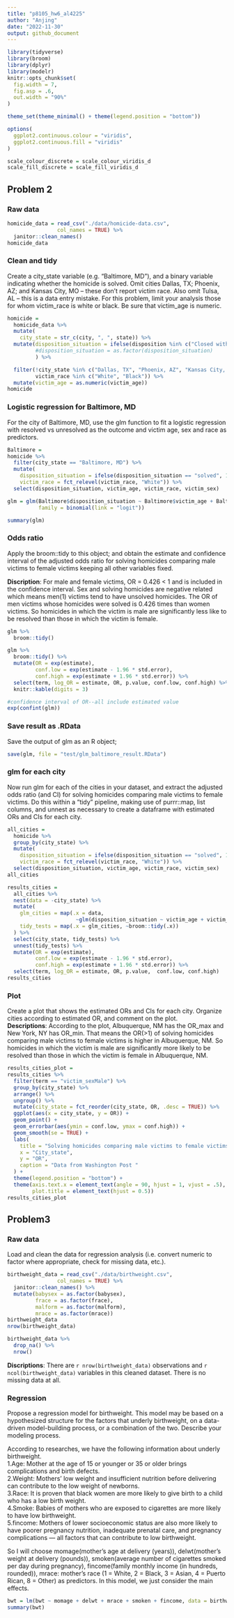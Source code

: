 ```yaml
---
title: "p8105_hw6_al4225"
author: "Anjing"
date: "2022-11-30"
output: github_document
---
```


```r
library(tidyverse)
library(broom)
library(dplyr)
library(modelr)
knitr::opts_chunk$set(
  fig.width = 7,
  fig.asp = .6,
  out.width = "90%"
)

theme_set(theme_minimal() + theme(legend.position = "bottom"))

options(
  ggplot2.continuous.colour = "viridis",
  ggplot2.continuous.fill = "viridis"
)

scale_colour_discrete = scale_colour_viridis_d
scale_fill_discrete = scale_fill_viridis_d
```


## Problem 2
### Raw data
```r
homicide_data = read_csv("./data/homicide-data.csv",
                col_names = TRUE) %>%
  janitor::clean_names() 
homicide_data
```

### Clean and tidy
Create a city_state variable (e.g. “Baltimore, MD”), and a binary variable indicating whether the homicide is solved. Omit cities Dallas, TX; Phoenix, AZ; and Kansas City, MO – these don’t report victim race. Also omit Tulsa, AL – this is a data entry mistake. For this problem, limit your analysis those for whom victim_race is white or black. Be sure that victim_age is numeric.
```r
homicide = 
  homicide_data %>%
  mutate(
    city_state = str_c(city, ", ", state)) %>%
  mutate(disposition_situation = ifelse(disposition %in% c("Closed without arrest", "Open/No arrest"), "unsolved", "solved"),
         #disposition_situation = as.factor(disposition_situation)
         ) %>%

  filter(!city_state %in% c("Dallas, TX", "Phoenix, AZ", "Kansas City, MO", "Tulsa, AL"), 
         victim_race %in% c("White", "Black")) %>%
  mutate(victim_age = as.numeric(victim_age))
homicide
```

### Logistic regression for Baltimore, MD
For the city of Baltimore, MD, use the glm function to fit a logistic regression with resolved vs unresolved as the outcome and victim age, sex and race as predictors. 
```r
Baltimore = 
homicide %>%
  filter(city_state == "Baltimore, MD") %>%
  mutate(
    disposition_situation = ifelse(disposition_situation == "solved", 1, 0),
    victim_race = fct_relevel(victim_race, "White")) %>% 
  select(disposition_situation, victim_age, victim_race, victim_sex)

glm = glm(Baltimore$disposition_situation ~ Baltimore$victim_age + Baltimore$victim_race + Baltimore$victim_sex, 
          family = binomial(link = "logit"))

summary(glm)

```

### Odds ratio
Apply the broom::tidy to this object; and obtain the estimate and confidence interval of the adjusted odds ratio for solving homicides comparing male victims to female victims keeping all other variables fixed.   

**Discription**: For male and female victims, OR = 0.426 < 1 and is included in the confidence interval. Sex and solving homicides are negative related which means men(1) victims tend to have unsolved homicides. The OR of men victims whose homicides were solved is 0.426 times than women victims. So homicides in which the victim is male are significantly less like to be resolved than those in which the victim is female.
```r
glm %>%
  broom::tidy()

glm %>%
  broom::tidy() %>%
  mutate(OR = exp(estimate),
         conf.low = exp(estimate - 1.96 * std.error),
         conf.high = exp(estimate + 1.96 * std.error)) %>%
  select(term, log_OR = estimate, OR, p.value, conf.low, conf.high) %>% 
  knitr::kable(digits = 3)

#confidence interval of OR--all include estimated value
exp(confint(glm))
```

### Save result as .RData
Save the output of glm as an R object;
```r
save(glm, file = "test/glm_baltimore_result.RData")
```

### glm for each city
Now run glm for each of the cities in your dataset, and extract the adjusted odds ratio (and CI) for solving homicides comparing male victims to female victims. Do this within a “tidy” pipeline, making use of purrr::map, list columns, and unnest as necessary to create a dataframe with estimated ORs and CIs for each city.
```r
all_cities = 
  homicide %>%
  group_by(city_state) %>% 
  mutate(
    disposition_situation = ifelse(disposition_situation == "solved", 1, 0),
    victim_race = fct_relevel(victim_race, "White")) %>% 
  select(disposition_situation, victim_age, victim_race, victim_sex)
all_cities
```

```r
results_cities = 
  all_cities %>% 
  nest(data = -city_state) %>%
  mutate(
    glm_cities = map(.x = data,
                      ~glm(disposition_situation ~ victim_age + victim_race + victim_sex, data = .x, family = binomial(link = "logit"))),
    tidy_tests = map(.x = glm_cities, ~broom::tidy(.x))
  ) %>%
  select(city_state, tidy_tests) %>% 
  unnest(tidy_tests) %>% 
  mutate(OR = exp(estimate),
         conf.low = exp(estimate - 1.96 * std.error),
         conf.high = exp(estimate + 1.96 * std.error)) %>%
  select(term, log_OR = estimate, OR, p.value,  conf.low, conf.high) 
results_cities
```

### Plot
Create a plot that shows the estimated ORs and CIs for each city. Organize cities according to estimated OR, and comment on the plot.    
**Descriptions**: According to the plot, Albuquerque, NM has the OR_max and New York, NY has OR_min. That means the OR(>1) of solving homicides comparing male victims to female victims is higher in Albuquerque, NM. So homicides in which the victim is male are significantly more likely to be resolved than those in which the victim is female in Albuquerque, NM.
```r
results_cities_plot = 
results_cities %>% 
  filter(term == "victim_sexMale") %>%
  group_by(city_state) %>%
  arrange() %>%
  ungroup() %>%
  mutate(city_state = fct_reorder(city_state, OR, .desc = TRUE)) %>% 
  ggplot(aes(x = city_state, y = OR)) +
  geom_point() + 
  geom_errorbar(aes(ymin = conf.low, ymax = conf.high)) + 
  geom_smooth(se = TRUE) +
  labs(
    title = "Solving homicides comparing male victims to female victims",
    x = "City_state",
    y = "OR",
    caption = "Data from Washington Post "
  ) +
  theme(legend.position = "bottom") +
  theme(axis.text.x = element_text(angle = 90, hjust = 1, vjust = .5),
        plot.title = element_text(hjust = 0.5))
results_cities_plot
```


## Problem3
### Raw data
Load and clean the data for regression analysis (i.e. convert numeric to factor where appropriate, check for missing data, etc.).
```r
birthweight_data = read_csv("./data/birthweight.csv",
                col_names = TRUE) %>%
  janitor::clean_names() %>%
  mutate(babysex = as.factor(babysex),
         frace = as.factor(frace),
         malform = as.factor(malform),
         mrace = as.factor(mrace))
birthweight_data
nrow(birthweight_data)

birthweight_data %>%
  drop_na() %>%
  nrow()
```
**Discriptions**: There are `r nrow(birthweight_data)` observations and `r ncol(birthweight_data)` variables in this cleaned dataset. There is no missing data at all. 

### Regression
Propose a regression model for birthweight. This model may be based on a hypothesized structure for the factors that underly birthweight, on a data-driven model-building process, or a combination of the two. Describe your modeling process.     


According to researches, we have the following information about underly birthweight.        
1.Age: Mother at the age of 15 or younger or 35 or older brings complications and birth defects.      
2.Weight: Mothers' low weight and insufficient nutrition before delivering can contribute to the low weight of newborns.     
3.Race: It is proven that black women are more likely to give birth to a child who has a low birth weight.    
4.Smoke: Babies of mothers who are exposed to cigarettes are more likely to have low birthweight.     
5.fincome: Mothers of lower socioeconomic status are also more likely to have poorer pregnancy nutrition, inadequate prenatal care, and pregnancy complications — all factors that can contribute to low birthweight.     


So I will choose momage(mother’s age at delivery (years)), delwt(mother’s weight at delivery (pounds)),  smoken(average number of cigarettes smoked per day during pregnancy), fincome(family monthly income (in hundreds, rounded)), mrace: mother’s race (1 = White, 2 = Black, 3 = Asian, 4 = Puerto Rican, 8 = Other) as predictors. In this model, we just consider the main effects.

```r
bwt = lm(bwt ~ momage + delwt + mrace + smoken + fincome, data = birthweight_data)
summary(bwt)
```

